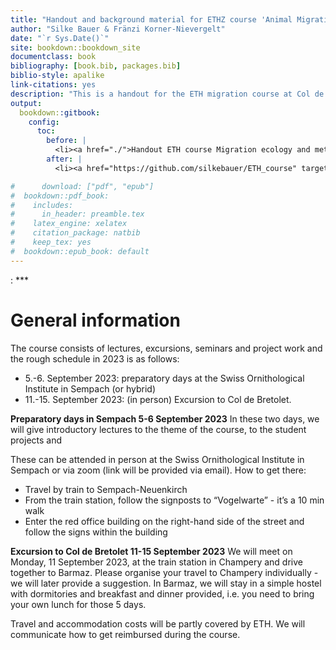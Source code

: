 ```yaml
--- 
title: "Handout and background material for ETHZ course 'Animal Migration and research in field ornithology'"
author: "Silke Bauer & Fränzi Korner-Nievergelt"
date: "`r Sys.Date()`"
site: bookdown::bookdown_site
documentclass: book
bibliography: [book.bib, packages.bib]
biblio-style: apalike
link-citations: yes
description: "This is a handout for the ETH migration course at Col de Bretolet."
output:
  bookdown::gitbook:
    config:
      toc:
        before: |
          <li><a href="./">Handout ETH course Migration ecology and methods in field ornithology</a></li>
        after: |
          <li><a href="https://github.com/silkebauer/ETH_course" target="blank">Published with bookdown</a></li>

#      download: ["pdf", "epub"]
#  bookdown::pdf_book:
#    includes:
#      in_header: preamble.tex
#    latex_engine: xelatex
#    citation_package: natbib
#    keep_tex: yes
#  bookdown::epub_book: default
---
```

:
***

# General information

The course consists of lectures, excursions, seminars and project work and the rough schedule in 2023 is as follows:

* 5.-6. September 2023: preparatory days at the Swiss Ornithological Institute in Sempach (or hybrid)
* 11.-15. September 2023: (in person) Excursion to Col de Bretolet. 


**Preparatory days in Sempach 5-6 September 2023** 
In these two days, we will give introductory lectures to the theme of the course, to the student projects and 

These can be attended in person at the Swiss Ornithological Institute in Sempach or via zoom (link will be provided via email).
How to get there:

* Travel by train to Sempach-Neuenkirch
* From the train station, follow the signposts to "Vogelwarte" - it's a 10 min walk
* Enter the red office building on the right-hand side of the street and follow the signs within the building


**Excursion to Col de Bretolet 11-15 September 2023** 
We will meet on Monday, 11 September 2023, at the train station in Champery and drive together to Barmaz. Please organise your travel to Champery individually - we will later provide a suggestion. 
In Barmaz, we will stay in a simple hostel with dormitories and breakfast and dinner provided, i.e. you need to bring your own lunch for those 5 days. 

Travel and accommodation costs will be partly covered by ETH. We will communicate how to get reimbursed during the course. 


<!-- ## Collaborating via Slack -->

<!-- You will receive an invitation from us to join slack and the workspace ETH_MigrationCourse. Slack is a collaboration app that you can either use as a desktop- or an browser-based app. Go to [link](https://slack.com) to see more details and to access it. -->
<!-- We will give a brief introduction on the first day on how we envisage to interact with you via slack. -->





